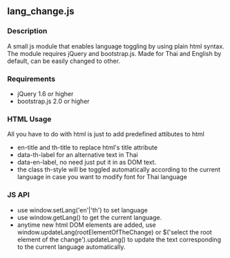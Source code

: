 ==lang_change.js==
===Description===
A small js module that enables language toggling by using plain html syntax. The module requires jQuery and bootstrap.js. Made for Thai and English by default, can be easily changed to other.

===Requirements===
* jQuery 1.6 or higher
* bootstrap.js 2.0 or higher

===HTML Usage===
All you have to do with html is just to add predefined attibutes to html
* en-title and th-title to replace html's title attribute
* data-th-label for an alternative text in Thai
* data-en-label, no need just put it in as DOM text.
* the class th-style will be toggled automatically according to the current language in case you want to modify font for Thai language

===JS API===
* use window.setLang('en'|'th') to set language
* use window.getLang() to get the current language.
* anytime new html DOM elements are added, use window.updateLang(rootElementOfTheChange) or $('select the root element of the change').updateLang() to update the text corresponding to the current language automatically.


